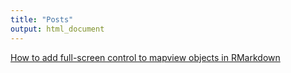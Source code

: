 ```yaml
---
title: "Posts"
output: html_document
---
```


[How to add full-screen control to mapview objects in RMarkdown](mapview-rmd-full-screen.html)
